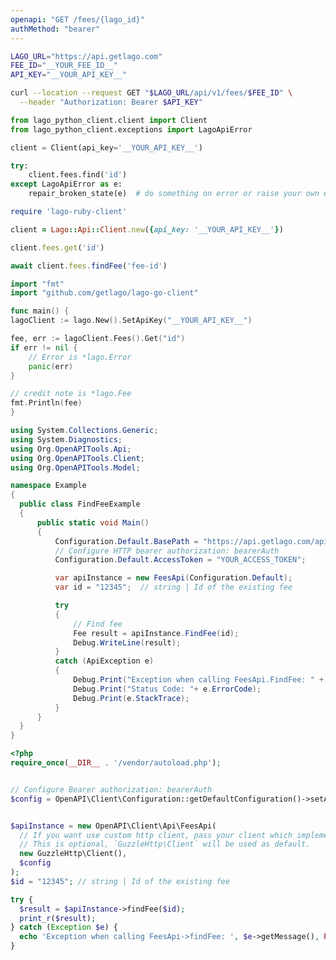```yaml
---
openapi: "GET /fees/{lago_id}"
authMethod: "bearer"
---
```


<RequestExample>

```bash cURL
LAGO_URL="https://api.getlago.com"
FEE_ID="__YOUR_FEE_ID__"
API_KEY="__YOUR_API_KEY__"

curl --location --request GET "$LAGO_URL/api/v1/fees/$FEE_ID" \
  --header "Authorization: Bearer $API_KEY"
```

```python Python
from lago_python_client.client import Client
from lago_python_client.exceptions import LagoApiError

client = Client(api_key='__YOUR_API_KEY__')

try:
    client.fees.find('id')
except LagoApiError as e:
    repair_broken_state(e)  # do something on error or raise your own exception
```

```ruby Ruby
require 'lago-ruby-client'

client = Lago::Api::Client.new({api_key: '__YOUR_API_KEY__'})

client.fees.get('id')
```

```js Node.js
await client.fees.findFee('fee-id')
```

```go Go
import "fmt"
import "github.com/getlago/lago-go-client"

func main() {
lagoClient := lago.New().SetApiKey("__YOUR_API_KEY__")

fee, err := lagoClient.Fees().Get("id")
if err != nil {
    // Error is *lago.Error
    panic(err)
}

// credit note is *lago.Fee
fmt.Println(fee)
}
```

```csharp C#
using System.Collections.Generic;
using System.Diagnostics;
using Org.OpenAPITools.Api;
using Org.OpenAPITools.Client;
using Org.OpenAPITools.Model;

namespace Example
{
  public class FindFeeExample
  {
      public static void Main()
      {
          Configuration.Default.BasePath = "https://api.getlago.com/api/v1";
          // Configure HTTP bearer authorization: bearerAuth
          Configuration.Default.AccessToken = "YOUR_ACCESS_TOKEN";

          var apiInstance = new FeesApi(Configuration.Default);
          var id = "12345";  // string | Id of the existing fee

          try
          {
              // Find fee
              Fee result = apiInstance.FindFee(id);
              Debug.WriteLine(result);
          }
          catch (ApiException e)
          {
              Debug.Print("Exception when calling FeesApi.FindFee: " + e.Message );
              Debug.Print("Status Code: "+ e.ErrorCode);
              Debug.Print(e.StackTrace);
          }
      }
  }
}
```

```php PHP
<?php
require_once(__DIR__ . '/vendor/autoload.php');


// Configure Bearer authorization: bearerAuth
$config = OpenAPI\Client\Configuration::getDefaultConfiguration()->setAccessToken('YOUR_ACCESS_TOKEN');


$apiInstance = new OpenAPI\Client\Api\FeesApi(
  // If you want use custom http client, pass your client which implements `GuzzleHttp\ClientInterface`.
  // This is optional, `GuzzleHttp\Client` will be used as default.
  new GuzzleHttp\Client(),
  $config
);
$id = "12345"; // string | Id of the existing fee

try {
  $result = $apiInstance->findFee($id);
  print_r($result);
} catch (Exception $e) {
  echo 'Exception when calling FeesApi->findFee: ', $e->getMessage(), PHP_EOL;
}
```

</RequestExample>

